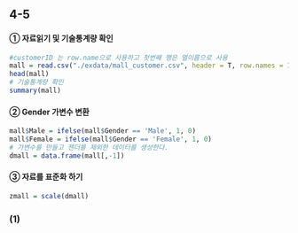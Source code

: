 

## 4-5

#### ① 자료읽기 및 기술통계량 확인
```r
#customerID 는 row.name으로 사용하고 첫번째 행은 열이름으로 사용
mall = read.csv("./exdata/mall_customer.csv", header = T, row.names = 1)
head(mall)
# 기술통계량 확인
summary(mall)
```

#### ② Gender  가변수 변환
```r
mall$Male = ifelse(mall$Gender == 'Male', 1, 0)
mall$Female = ifelse(mall$Gender == 'Female', 1, 0)
# 가변수를 만들고 젠더를 제외한 데이터를 생성한다.
dmall = data.frame(mall[,-1])
```

#### ③ 자료를 표준화 하기
```r
zmall = scale(dmall)
```


### (1) 

